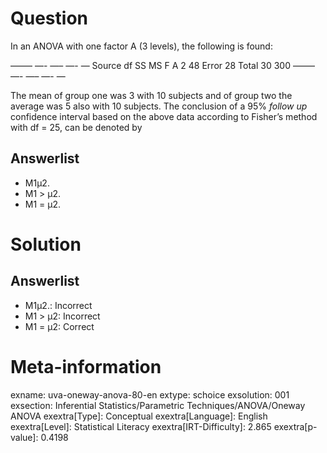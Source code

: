 Question
========

In an ANOVA with one factor A (3 levels), the following is found:

  -------- ---- ----- ---- --- Source df SS MS F A 2 48 Error 28 Total 30 300 -------- ---- ----- ---- ---

The mean of group one was 3 with 10 subjects and of group two the average was 5 also with 10 subjects. The conclusion of a 95% *follow up* confidence interval based on the above data according to Fisher's method with df = 25, can be denoted by

Answerlist
----------

* Μ1μ2.
* Μ1 > μ2.
* Μ1 = μ2.

Solution
========

Answerlist
----------

* Μ1μ2.: Incorrect
* Μ1 > μ2: Incorrect
* Μ1 = μ2: Correct

Meta-information
================
exname: uva-oneway-anova-80-en
extype: schoice
exsolution: 001
exsection: Inferential Statistics/Parametric Techniques/ANOVA/Oneway ANOVA
exextra[Type]: Conceptual
exextra[Language]: English
exextra[Level]: Statistical Literacy
exextra[IRT-Difficulty]: 2.865
exextra[p-value]: 0.4198
